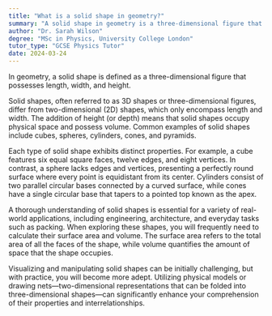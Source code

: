 ```yaml
---
title: "What is a solid shape in geometry?"
summary: "A solid shape in geometry is a three-dimensional figure that has length, width, and height."
author: "Dr. Sarah Wilson"
degree: "MSc in Physics, University College London"
tutor_type: "GCSE Physics Tutor"
date: 2024-03-24
---
```


In geometry, a solid shape is defined as a three-dimensional figure that possesses length, width, and height.

Solid shapes, often referred to as 3D shapes or three-dimensional figures, differ from two-dimensional (2D) shapes, which only encompass length and width. The addition of height (or depth) means that solid shapes occupy physical space and possess volume. Common examples of solid shapes include cubes, spheres, cylinders, cones, and pyramids.

Each type of solid shape exhibits distinct properties. For example, a cube features six equal square faces, twelve edges, and eight vertices. In contrast, a sphere lacks edges and vertices, presenting a perfectly round surface where every point is equidistant from its center. Cylinders consist of two parallel circular bases connected by a curved surface, while cones have a single circular base that tapers to a pointed top known as the apex.

A thorough understanding of solid shapes is essential for a variety of real-world applications, including engineering, architecture, and everyday tasks such as packing. When exploring these shapes, you will frequently need to calculate their surface area and volume. The surface area refers to the total area of all the faces of the shape, while volume quantifies the amount of space that the shape occupies.

Visualizing and manipulating solid shapes can be initially challenging, but with practice, you will become more adept. Utilizing physical models or drawing nets—two-dimensional representations that can be folded into three-dimensional shapes—can significantly enhance your comprehension of their properties and interrelationships.
    